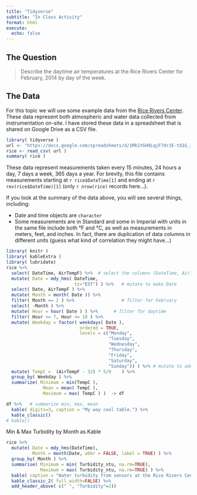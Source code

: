 ```yaml
---
title: "Tidyverse"
subtitle: "In Class Activity"
format: html
execute:
  echo: false
---
```



## The Question

> Describe the daytime air temperatures at the Rice Rivers Center for February, 2014 by day of the week.


## The Data

For this topic we will use some example data from the [Rice Rivers Center](https://ricerivers.vcu.edu).  These data represent both atmospheric and water data collected from instrumentation on-site.  I have stored these data in a spreadsheet that is shared on Google Drive as a CSV file.

```r
library( tidyverse )
url <- "https://docs.google.com/spreadsheets/d/1Mk1YGH9LqjF7drJE-td1G_JkdADOU0eMlrP01WFBT8s/pub?gid=0&single=true&output=csv"
rice <- read_csv( url )
summary( rice )
```

These data represent measurements taken every 15 minutes, 24 hours a day, 7 days a week, 365 days a year.  For brevity, this file contains measurements starting at `r rice$DateTime[1]` and ending at `r rev(rice$DateTime)[1]` (only `r nrow(rice)` records here...).

If you look at the summary of the data above, you will see several things, including:

- Date and time objects are `character`
- Some measurements are in Standard and some in Imperial with units in the same file include both °F and °C, as well as measurements in meters, feet, and inches.  In fact, there are duplication of data columns in different units (guess what kind of correlation they might have...)



```r
library( knitr )
library( kableExtra )
library( lubridate)
rice %>%
  select( DateTime, AirTempF) %>%  # select the columns (DateTime, AirTempF)
  mutate( Date = mdy_hms( DateTime, 
                          tz="EST") ) %>%   # mutate to make Date
  select( Date, AirTempF ) %>%
  mutate( Month = month( Date )) %>%
  filter( Month == 2 ) %>%                  # filter for February
  select( -Month ) %>%
  mutate( Hour = hour( Date ) ) %>%      # filter for daytime
  filter( Hour >= 7, Hour <= 18 ) %>% 
  mutate( Weekday = factor( weekdays( Date ), 
                            ordered = TRUE,
                            levels = c("Monday",
                                       "Tuesday",
                                       "Wednesday",
                                       "Thursday",
                                       "Friday",
                                       "Saturday",
                                       "Sunday")) ) %>% # mutate to add Weekday
  mutate( TempC =  (AirTempF - 32) * 5/9    ) %>% 
  group_by( Weekday ) %>%
  summarize( Minimum = min(TempC ),
              Mean = mean( TempC ), 
              Maximum = max( TempC ) )  -> df 

df %>%   # summarize min, max, mean
  kable( digits=3, caption = "My way cool table.") %>%
  kable_classic() 
# kable()


```


Min & Max Turbidity by Month as Kable 

```r
rice %>%
  mutate( Date = mdy_hms(DateTime),
          Month = month(Date, abbr = FALSE, label = TRUE) ) %>%
  group_by( Month ) %>%
  summarise( Minimum = min( Turbidity_ntu, na.rm=TRUE),
             Maximum = max( Turbidity_ntu, na.rm=TRUE) ) %>%
  kable( caption = "Water turbidity from sensors at the Rice Rivers Center, in the first quarter of 2014.") %>%
  kable_classic_2( full_width=FALSE) %>%
  add_header_above( c(" ", "Turbidity"=2))
  
```







